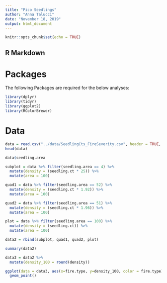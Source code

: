 ```yaml
---
title: "Pico Seedlings"
author: "Anna Talucci"
date: "November 18, 2019"
output: html_document
---
```


```r
knitr::opts_chunk$set(echo = TRUE)
```

## R Markdown
# Packages

The following Packages are required for the below analyses:

```r
library(dplyr)
library(tidyr)
library(ggplot2)
library(RColorBrewer)
```

# Data

```r
data = read.csv("../data/SeedlingCts_FireSeverity.csv", header = TRUE, sep = ",", strip.white = TRUE)
head(data)
```
```r
data$seedling.area
```

```r
subplot = data %>% filter(seedling.area == 4) %>%
  mutate(density = (seedling.ct * 25)) %>%
  mutate(area = 100)
```

```r
quad1 = data %>% filter(seedling.area == 52) %>%
  mutate(density = (seedling.ct * 1.92)) %>%
  mutate(area = 100)
```

```r
quad2 = data %>% filter(seedling.area == 51) %>%
  mutate(density = (seedling.ct * 1.96)) %>%
  mutate(area = 100)
```

```r
plot = data %>% filter(seedling.area == 100) %>%
  mutate(density = (seedling.ct)) %>%
  mutate(area = 100)
```

```r
data2 = rbind(subplot, quad1, quad2, plot)
```

```r
summary(data2)
```

```r
data3 = data2 %>% 
  mutate(density_100 = round(density)) 

```

```r
ggplot(data = data3, aes(x=fire.type, y=density_100, color = fire.type)) +
  geom_point()
```

